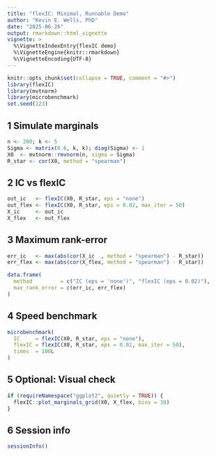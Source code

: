```yaml
---
title: "flexIC: Minimal, Runnable Demo"
author: "Kevin E. Wells, PhD"
date: "2025-06-26"
output: rmarkdown::html_vignette
vignette: >
  %\VignetteIndexEntry{flexIC demo}
  %\VignetteEngine{knitr::rmarkdown}
  %\VignetteEncoding{UTF-8}
---
```


```r
knitr::opts_chunk$set(collapse = TRUE, comment = "#>")
library(flexIC)
library(mvtnorm)
library(microbenchmark)
set.seed(123)
```

## 1 Simulate marginals

```r
n <- 200; k <- 5
Sigma <- matrix(0.6, k, k); diag(Sigma) <- 1
X0  <- mvtnorm::rmvnorm(n, sigma = Sigma)
R_star <- cor(X0, method = "spearman")
```

## 2 IC vs flexIC

```r
out_ic   <- flexIC(X0, R_star, eps = "none")
out_flex <- flexIC(X0, R_star, eps = 0.02, max_iter = 50)
X_ic     <- out_ic
X_flex   <- out_flex
```

## 3 Maximum rank-error

```r
err_ic   <- max(abs(cor(X_ic  , method = "spearman") - R_star))
err_flex <- max(abs(cor(X_flex, method = "spearman") - R_star))

data.frame(
  method         = c("IC (eps = 'none')", "flexIC (eps = 0.02)"),
  max_rank_error = c(err_ic, err_flex)
)
```

## 4 Speed benchmark

```r
microbenchmark(
  IC     = flexIC(X0, R_star, eps = "none"),
  flexIC = flexIC(X0, R_star, eps = 0.02, max_iter = 50),
  times  = 100L
)
```

## 5 Optional: Visual check

```r
if (requireNamespace("ggplot2", quietly = TRUE)) {
  flexIC::plot_marginals_grid(X0, X_flex, bins = 30)
}
```

## 6 Session info

```r
sessionInfo()
```
